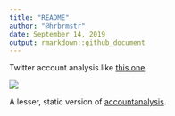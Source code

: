 ```yaml
---
title: "README"
author: "@hrbrmstr"
date: September 14, 2019
output: rmarkdown::github_document
---
```


Twitter account analysis like [this one](https://rud.is/dl/hrbrmstr-account-analysis.html).

![](account-analysis-header.png)

A lesser, static version of [accountanalysis](https://accountanalysis.app).
